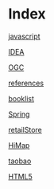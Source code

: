 
=Index=

[[javascript]]

[[IDEA]]

[[OGC]]

[[references]]

[[booklist]]

[[Spring]]

[[retailStore]]

[[HiMap]]

[[taobao]]

[[HTML5]]
